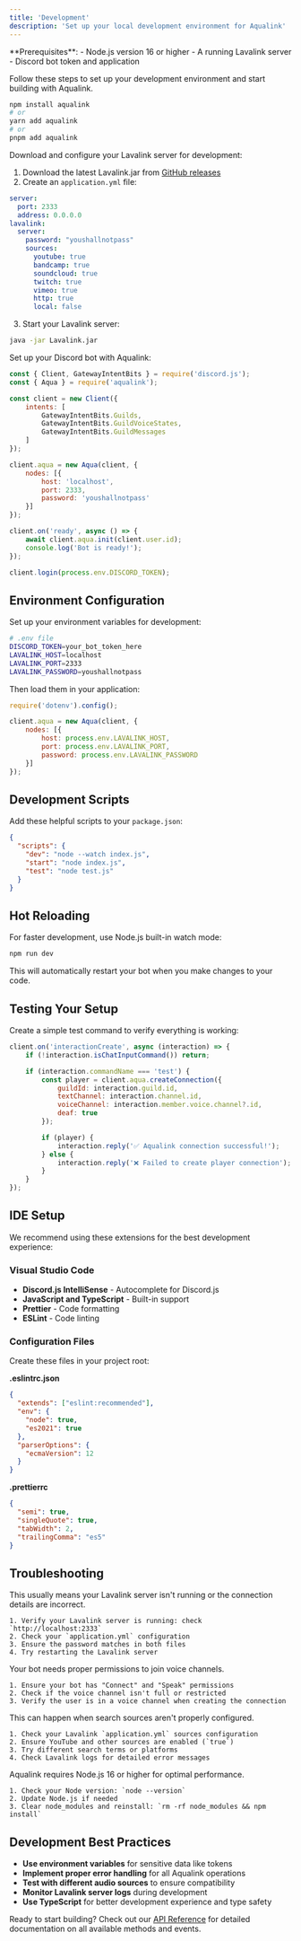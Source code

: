 ```yaml
---
title: 'Development'
description: 'Set up your local development environment for Aqualink'
---
```


<Info>
  **Prerequisites**:
  - Node.js version 16 or higher
  - A running Lavalink server
  - Discord bot token and application
</Info>

Follow these steps to set up your development environment and start building with Aqualink.

<Steps>
<Step title="Install Aqualink">

```bash
npm install aqualink
# or
yarn add aqualink
# or
pnpm add aqualink
```

</Step>

<Step title="Set up Lavalink server">

Download and configure your Lavalink server for development:

1. Download the latest Lavalink.jar from [GitHub releases](https://github.com/lavalink-devs/Lavalink/releases)
2. Create an `application.yml` file:

```yaml
server:
  port: 2333
  address: 0.0.0.0
lavalink:
  server:
    password: "youshallnotpass"
    sources:
      youtube: true
      bandcamp: true
      soundcloud: true
      twitch: true
      vimeo: true
      http: true
      local: false
```

3. Start your Lavalink server:
```bash
java -jar Lavalink.jar
```

</Step>

<Step title="Create your bot">

Set up your Discord bot with Aqualink:

```javascript
const { Client, GatewayIntentBits } = require('discord.js');
const { Aqua } = require('aqualink');

const client = new Client({
    intents: [
        GatewayIntentBits.Guilds,
        GatewayIntentBits.GuildVoiceStates,
        GatewayIntentBits.GuildMessages
    ]
});

client.aqua = new Aqua(client, {
    nodes: [{
        host: 'localhost',
        port: 2333,
        password: 'youshallnotpass'
    }]
});

client.on('ready', async () => {
    await client.aqua.init(client.user.id);
    console.log('Bot is ready!');
});

client.login(process.env.DISCORD_TOKEN);
```

</Step>
</Steps>

## Environment Configuration

Set up your environment variables for development:

```bash
# .env file
DISCORD_TOKEN=your_bot_token_here
LAVALINK_HOST=localhost
LAVALINK_PORT=2333
LAVALINK_PASSWORD=youshallnotpass
```

Then load them in your application:

```javascript
require('dotenv').config();

client.aqua = new Aqua(client, {
    nodes: [{
        host: process.env.LAVALINK_HOST,
        port: process.env.LAVALINK_PORT,
        password: process.env.LAVALINK_PASSWORD
    }]
});
```

## Development Scripts

Add these helpful scripts to your `package.json`:

```json
{
  "scripts": {
    "dev": "node --watch index.js",
    "start": "node index.js",
    "test": "node test.js"
  }
}
```

## Hot Reloading

For faster development, use Node.js built-in watch mode:

```bash
npm run dev
```

This will automatically restart your bot when you make changes to your code.

## Testing Your Setup

Create a simple test command to verify everything is working:

```javascript
client.on('interactionCreate', async (interaction) => {
    if (!interaction.isChatInputCommand()) return;

    if (interaction.commandName === 'test') {
        const player = client.aqua.createConnection({
            guildId: interaction.guild.id,
            textChannel: interaction.channel.id,
            voiceChannel: interaction.member.voice.channel?.id,
            deaf: true
        });

        if (player) {
            interaction.reply('✅ Aqualink connection successful!');
        } else {
            interaction.reply('❌ Failed to create player connection');
        }
    }
});
```

## IDE Setup

We recommend using these extensions for the best development experience:

### Visual Studio Code
- **Discord.js IntelliSense** - Autocomplete for Discord.js
- **JavaScript and TypeScript** - Built-in support
- **Prettier** - Code formatting
- **ESLint** - Code linting

### Configuration Files

Create these files in your project root:

**.eslintrc.json**
```json
{
  "extends": ["eslint:recommended"],
  "env": {
    "node": true,
    "es2021": true
  },
  "parserOptions": {
    "ecmaVersion": 12
  }
}
```

**.prettierrc**
```json
{
  "semi": true,
  "singleQuote": true,
  "tabWidth": 2,
  "trailingComma": "es5"
}
```

## Troubleshooting

<AccordionGroup>
  <Accordion title="Error: Cannot connect to Lavalink server">
    This usually means your Lavalink server isn't running or the connection details are incorrect.
    
    1. Verify your Lavalink server is running: check `http://localhost:2333`
    2. Check your `application.yml` configuration
    3. Ensure the password matches in both files
    4. Try restarting the Lavalink server
  </Accordion>

  <Accordion title="Error: Missing Access - connect to voice channel">
    Your bot needs proper permissions to join voice channels.
    
    1. Ensure your bot has "Connect" and "Speak" permissions
    2. Check if the voice channel isn't full or restricted
    3. Verify the user is in a voice channel when creating the connection
  </Accordion>

  <Accordion title="Error: No tracks found">
    This can happen when search sources aren't properly configured.
    
    1. Check your Lavalink `application.yml` sources configuration
    2. Ensure YouTube and other sources are enabled (`true`)
    3. Try different search terms or platforms
    4. Check Lavalink logs for detailed error messages
  </Accordion>

  <Accordion title="Node.js version compatibility">
    Aqualink requires Node.js 16 or higher for optimal performance.
    
    1. Check your Node version: `node --version`
    2. Update Node.js if needed
    3. Clear node_modules and reinstall: `rm -rf node_modules && npm install`
  </Accordion>
</AccordionGroup>

## Development Best Practices

- **Use environment variables** for sensitive data like tokens
- **Implement proper error handling** for all Aqualink operations
- **Test with different audio sources** to ensure compatibility
- **Monitor Lavalink server logs** during development
- **Use TypeScript** for better development experience and type safety

Ready to start building? Check out our [API Reference](/api-reference) for detailed documentation on all available methods and events.